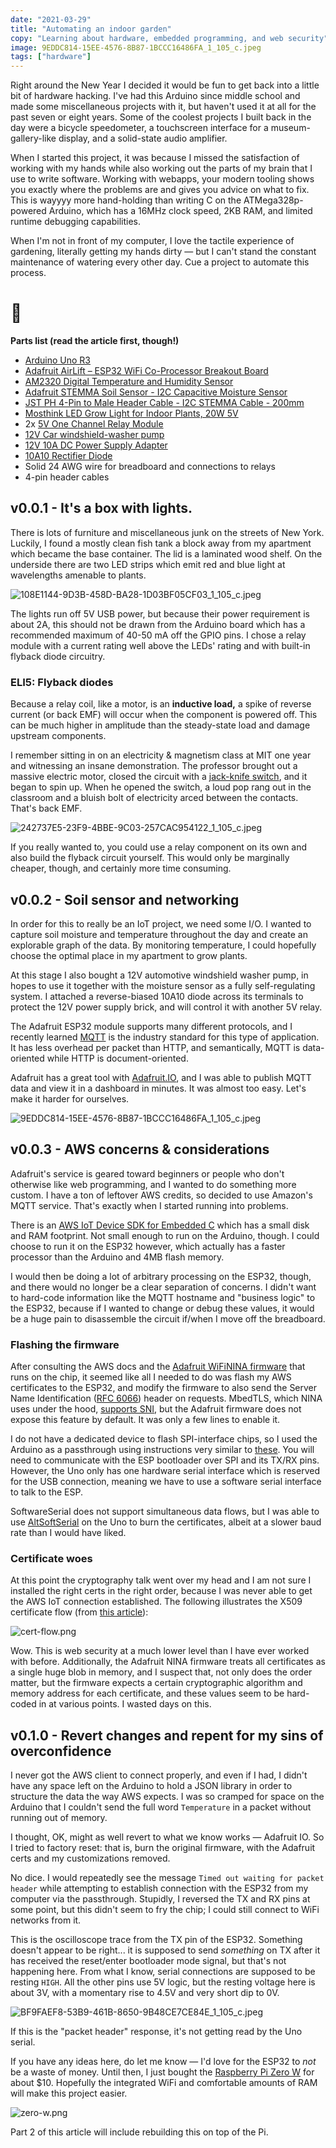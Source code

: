 ```yaml
---
date: "2021-03-29"
title: "Automating an indoor garden"
copy: "Learning about hardware, embedded programming, and web security"
image: 9EDDC814-15EE-4576-8B87-1BCCC16486FA_1_105_c.jpeg
tags: ["hardware"]
---
```


Right around the New Year I decided it would be fun to get back into a little bit of hardware hacking. I've had this Arduino since middle school and made some miscellaneous projects with it, but haven't used it at all for the past seven or eight years. Some of the coolest projects I built back in the day were a bicycle speedometer, a touchscreen interface for a museum-gallery-like display, and a solid-state audio amplifier.

When I started this project, it was because I missed the satisfaction of working with my hands while also working out the parts of my brain that I use to write software. Working with webapps, your modern tooling shows you exactly where the problems are and gives you advice on what to fix. This is wayyyy more hand-holding than writing C on the ATMega328p-powered Arduino, which has a 16MHz clock speed, 2KB RAM, and limited runtime debugging capabilities.

When I'm not in front of my computer, I love the tactile experience of gardening, literally getting my hands dirty — but I can't stand the constant maintenance of watering every other day. Cue a project to automate this process.

# 🌱

**Parts list (read the article first, though!)**

- [Arduino Uno R3](https://store.arduino.cc/usa/arduino-uno-rev3)
- [Adafruit AirLift – ESP32 WiFi Co-Processor Breakout Board](https://www.adafruit.com/product/4201)
- [AM2320 Digital Temperature and Humidity Sensor](https://www.adafruit.com/product/3721)
- [Adafruit STEMMA Soil Sensor - I2C Capacitive Moisture Sensor](https://www.adafruit.com/product/4026)
- [JST PH 4-Pin to Male Header Cable - I2C STEMMA Cable - 200mm](https://www.adafruit.com/product/3955)
- [Mosthink LED Grow Light for Indoor Plants, 20W 5V](https://www.amazon.com/gp/product/B07QHYKZQF/)
- 2x [5V One Channel Relay Module](https://www.amazon.com/gp/product/B00LW15A4W/)
- [12V Car windshield-washer pump](https://www.amazon.com/gp/product/B000CB69ZW/)
- [12V 10A DC Power Supply Adapter](https://www.amazon.com/gp/product/B07PWZQ33N/)
- [10A10 Rectifier Diode](https://www.amazon.com/gp/product/B079KBP5CN/)
- Solid 24 AWG wire for breadboard and connections to relays
- 4-pin header cables

## v0.0.1 - It's a box with lights.

There is lots of furniture and miscellaneous junk on the streets of New York. Luckily, I found a mostly clean fish tank a block away from my apartment which became the base container. The lid is a laminated wood shelf. On the underside there are two LED strips which emit red and blue light at wavelengths amenable to plants.

![108E1144-9D3B-458D-BA28-1D03BF05CF03_1_105_c.jpeg](108E1144-9D3B-458D-BA28-1D03BF05CF03_1_105_c.jpeg)

The lights run off 5V USB power, but because their power requirement is about 2A, this should not be drawn from the Arduino board which has a recommended maximum of 40-50 mA off the GPIO pins. I chose a relay module with a current rating well above the LEDs' rating and with built-in flyback diode circuitry.

### ELI5: Flyback diodes

Because a relay coil, like a motor, is an **inductive load,** a spike of reverse current (or back EMF) will occur when the component is powered off. This can be much higher in amplitude than the steady-state load and damage upstream components.

I remember sitting in on an electricity & magnetism class at MIT one year and witnessing an insane demonstration. The professor brought out a massive electric motor, closed the circuit with a [jack-knife switch](https://en.wikipedia.org/wiki/Knife_switch), and it began to spin up. When he opened the switch, a loud pop rang out in the classroom and a bluish bolt of electricity arced between the contacts. That's back EMF.

![242737E5-23F9-4BBE-9C03-257CAC954122_1_105_c.jpeg](242737E5-23F9-4BBE-9C03-257CAC954122_1_105_c.jpeg)

If you really wanted to, you could use a relay component on its own and also build the flyback circuit yourself. This would only be marginally cheaper, though, and certainly more time consuming.

## v0.0.2 - Soil sensor and networking

In order for this to really be an IoT project, we need some I/O. I wanted to capture soil moisture and temperature throughout the day and create an explorable graph of the data. By monitoring temperature, I could hopefully choose the optimal place in my apartment to grow plants.

At this stage I also bought a 12V automotive windshield washer pump, in hopes to use it together with the moisture sensor as a fully self-regulating system. I attached a reverse-biased 10A10 diode across its terminals to protect the 12V power supply brick, and will control it with another 5V relay.

The Adafruit ESP32 module supports many different protocols, and I recently learned [MQTT](https://en.wikipedia.org/wiki/MQTT) is the industry standard for this type of application. It has less overhead per packet than HTTP, and semantically, MQTT is data-oriented while HTTP is document-oriented.

Adafruit has a great tool with [Adafruit.IO](http://adafruit.io), and I was able to publish MQTT data and view it in a dashboard in minutes. It was almost too easy. Let's make it harder for ourselves.

![9EDDC814-15EE-4576-8B87-1BCCC16486FA_1_105_c.jpeg](9EDDC814-15EE-4576-8B87-1BCCC16486FA_1_105_c.jpeg)

## v0.0.3 - AWS concerns & considerations

Adafruit's service is geared toward beginners or people who don't otherwise like web programming, and I wanted to do something more custom. I have a ton of leftover AWS credits, so decided to use Amazon's MQTT service. That's exactly when I started running into problems.

There is an [AWS IoT Device SDK for Embedded C](https://docs.aws.amazon.com/iot/latest/developerguide/iot-embedded-c-sdk.html) which has a small disk and RAM footprint. Not small enough to run on the Arduino, though. I could choose to run it on the ESP32 however, which actually has a faster processor than the Arduino and 4MB flash memory.

I would then be doing a lot of arbitrary processing on the ESP32, though, and there would no longer be a clear separation of concerns. I didn't want to hard-code information like the MQTT hostname and "business logic" to the ESP32, because if I wanted to change or debug these values, it would be a huge pain to disassemble the circuit if/when I move off the breadboard.

### Flashing the firmware

After consulting the AWS docs and the [Adafruit WiFiNINA firmware](https://github.com/adafruit/nina-fw) that runs on the chip, it seemed like all I needed to do was flash my AWS certificates to the ESP32, and modify the firmware to also send the Server Name Identification ([RFC 6066](https://tools.ietf.org/html/rfc6066)) header on requests. MbedTLS, which NINA uses under the hood, [supports SNI](https://tls.mbed.org/kb/how-to/use-sni), but the Adafruit firmware does not expose this feature by default. It was only a few lines to enable it.

I do not have a dedicated device to flash SPI-interface chips, so I used the Arduino as a passthrough using instructions very similar to [these](https://learn.adafruit.com/adafruit-airlift-breakout/upgrade-external-esp32-airlift-firmware). You will need to communicate with the ESP bootloader over SPI and its TX/RX pins. However, the Uno only has one hardware serial interface which is reserved for the USB connection, meaning we have to use a software serial interface to talk to the ESP.

SoftwareSerial does not support simultaneous data flows, but I was able to use [AltSoftSerial](https://www.pjrc.com/teensy/td_libs_AltSoftSerial.html) on the Uno to burn the certificates, albeit at a slower baud rate than I would have liked.

### Certificate woes

At this point the cryptography talk went over my head and I am not sure I installed the right certs in the right order, because I was never able to get the AWS IoT connection established. The following illustrates the X509 certificate flow (from [this article](https://darutk.medium.com/illustrated-x-509-certificate-84aece2c5c2e)):

![cert-flow.png](cert-flow.png)

Wow. This is web security at a much lower level than I have ever worked with before. Additionally, the Adafruit NINA firmware treats all certificates as a single huge blob in memory, and I suspect that, not only does the order matter, but the firmware expects a certain cryptographic algorithm and memory address for each certificate, and these values seem to be hard-coded in at various points. I wasted days on this.

## v0.1.0 - Revert changes and repent for my sins of overconfidence

I never got the AWS client to connect properly, and even if I had, I didn't have any space left on the Arduino to hold a JSON library in order to structure the data the way AWS expects. I was so cramped for space on the Arduino that I couldn't send the full word `Temperature` in a packet without running out of memory.

I thought, OK, might as well revert to what we know works — Adafruit IO. So I tried to factory reset: that is, burn the original firmware, with the Adafruit certs and my customizations removed.

No dice. I would repeatedly see the message `Timed out waiting for packet header` while attempting to establish connection with the ESP32 from my computer via the passthrough. Stupidly, I reversed the TX and RX pins at some point, but this didn't seem to fry the chip; I could still connect to WiFi networks from it.

This is the oscilloscope trace from the TX pin of the ESP32. Something doesn't appear to be right... it is supposed to send *something* on TX after it has received the reset/enter bootloader mode signal, but that's not happening here. From what I know, serial connections are supposed to be resting `HIGH`. All the other pins use 5V logic, but the resting voltage here is about 3V, with a momentary rise to 4.5V and very short dip to 0V.

![BF9FAEF8-53B9-461B-8650-9B48CE7CE84E_1_105_c.jpeg](BF9FAEF8-53B9-461B-8650-9B48CE7CE84E_1_105_c.jpeg)

If this is the "packet header" response, it's not getting read by the Uno serial.

If you have any ideas here, do let me know — I'd love for the ESP32 to *not* be a waste of money. Until then, I just bought the [Raspberry Pi Zero W](https://www.raspberrypi.org/products/raspberry-pi-zero-w/) for about $10. Hopefully the integrated WiFi and comfortable amounts of RAM will make this project easier.

![zero-w.png](zero-w.png)

Part 2 of this article will include rebuilding this on top of the Pi.
